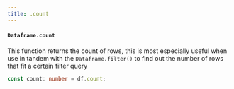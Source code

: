 ```yaml
---
title: .count
---
```


#### `Dataframe.count`

This function returns the count of rows, this is most especially useful when use in tandem with the `Dataframe.filter()` to find out the number of rows that fit a certain filter query

```typescript
const count: number = df.count;
```
